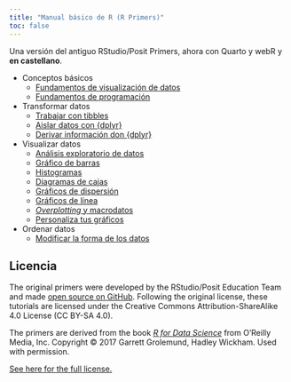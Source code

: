 ```yaml
---
title: "Manual básico de R (R Primers)"
toc: false
---
```


Una versión del antiguo RStudio/Posit Primers, ahora con Quarto y webR y **en castellano**.

- Conceptos básicos
  - [Fundamentos de visualización de datos](basics/01-visualization-basics/)
  - [Fundamentos de programación](basics/02-programming-basics/)
- Transformar datos
  - [Trabajar con tibbles](transform-data/01-tibbles/)
  - [Aislar datos con {dplyr}](transform-data/02-isolating/)
  - [Derivar información don {dplyr}](transform-data/03-deriving/)
- Visualizar datos
  - [Análisis exploratorio de datos](visualize-data/01-eda/)
  - [Gráfico de barras](visualize-data/02-bar-charts/)
  - [Histogramas](visualize-data/03-histograms/)
  - [Diagramas de cajas](visualize-data/04-boxplots/)
  - [Gráficos de dispersión](visualize-data/05-scatterplots/)
  - [Gráficos de línea](visualize-data/06-line-graphs/)
  - [_Overplotting_ y macrodatos](visualize-data/07-overplotting/)
  - [Personaliza tus gráficos](visualize-data/08-customize/)
- Ordenar datos
  - [Modificar la forma de los datos](tidy-data/01-reshape-data/)


## Licencia {.appendix}

The original primers were developed by the RStudio/Posit Education Team and made [open source on GitHub](https://github.com/rstudio-education/primers). Following the original license, these tutorials are licensed under the Creative Commons Attribution-ShareAlike 4.0 License (CC BY-SA 4.0).

The primers are derived from the book [*R for Data Science*](https://r4ds.had.co.nz/) from O'Reilly Media, Inc. Copyright © 2017 Garrett Grolemund, Hadley Wickham. Used with permission.

[See here for the full license.](https://github.com/mirenbz/r-primers/blob/main/LICENSE.md)
